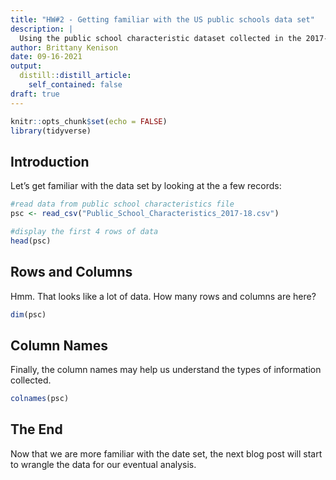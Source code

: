 ```yaml
---
title: "HW#2 - Getting familiar with the US public schools data set"
description: |
  Using the public school characteristic dataset collected in the 2017-2018 school year
author: Brittany Kenison
date: 09-16-2021
output:
  distill::distill_article:
    self_contained: false
draft: true
---
```



```r
knitr::opts_chunk$set(echo = FALSE)
library(tidyverse)
```

## Introduction

Let's get familiar with the data set by looking at the a few records:


```r
#read data from public school characteristics file
psc <- read_csv("Public_School_Characteristics_2017-18.csv")

#display the first 4 rows of data
head(psc)
```

## Rows and Columns
Hmm.  That looks like a lot of data.  How many rows and columns are here?

```r
dim(psc)
```

## Column Names

Finally, the column names may help us understand the types of information collected. 

```r
colnames(psc)
```

## The End
Now that we are more familiar with the date set, the next blog post will start to wrangle the data for our eventual analysis. 
